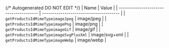 {/* Autogenerated DO NOT EDIT  */}
| Name                                   | Value                                  |
| -------------------------------------- | -------------------------------------- |
| `getProductsIdMimeTypeimageJpeg`       | image/jpeg                             |
| `getProductsIdMimeTypeimagePng`        | image/png                              |
| `getProductsIdMimeTypeimageGif`        | image/gif                              |
| `getProductsIdMimeTypeimageSvgPlusXml` | image/svg+xml                          |
| `getProductsIdMimeTypeimageWebp`       | image/webp                             |